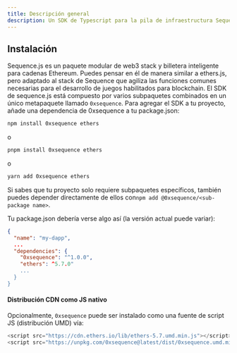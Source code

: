 ```yaml
---
title: Descripción general
description: Un SDK de Typescript para la pila de infraestructura Sequence.
---
```


## Instalación

Sequence.js es un paquete modular de web3 stack y billetera inteligente para cadenas Ethereum. Puedes pensar en él de manera similar a ethers.js, pero adaptado al stack de Sequence que agiliza las funciones comunes necesarias para el desarrollo de juegos habilitados para blockchain. El SDK de sequence.js está compuesto por varios subpaquetes combinados en un único metapaquete llamado `0xsequence`.
Para agregar el SDK a tu proyecto, añade una dependencia de 0xsequence a tu package.json:

```sh
npm install 0xsequence ethers
```

o

```sh
pnpm install 0xsequence ethers
```

o

```sh
yarn add 0xsequence ethers
```

Si sabes que tu proyecto solo requiere subpaquetes específicos, también puedes depender directamente de ellos con`npm add @0xsequence/<sub-package name>`.

Tu package.json debería verse algo así (la versión actual puede variar):

```json
{
  "name": "my-dapp",
  ...
  "dependencies": {
    "0xsequence": "^1.0.0",
    "ethers": ^5.7.0"
    ...
  }
}
```

#### Distribución CDN como JS nativo

Opcionalmente, `0xsequence` puede ser instalado como una fuente de script JS (distribución UMD) vía:

```js
<script src="https://cdn.ethers.io/lib/ethers-5.7.umd.min.js"></script>
<script src="https://unpkg.com/0xsequence@latest/dist/0xsequence.umd.min.js"></script>
```
